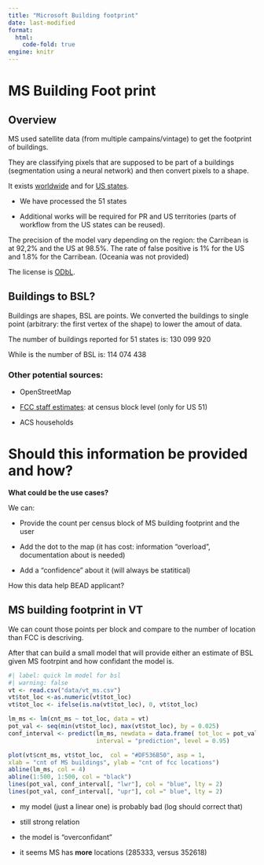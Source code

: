 ```yaml
---
title: "Microsoft Building footprint"
date: last-modified
format: 
  html:
    code-fold: true
engine: knitr
---
```


# MS Building Foot print

## Overview

MS used satellite data (from multiple campains/vintage) to get the footprint of buildings. 

They are classifying pixels that are supposed to be part of a buildings (segmentation using a neural network) and then convert pixels to a shape. 

It exists [worldwide](https://github.com/microsoft/GlobalMLBuildingFootprints) and for [US states](https://github.com/Microsoft/USBuildingFootprints?tab=readme-ov-file). 

- We have processed the 51 states 

- Additional works will be required for PR and US territories (parts of workflow from the US states can be reused).

The precision of the model vary depending on the region: the Carribean is at 92,2% and the US at 98.5%. The rate of false positive is 1% for the US and 1.8% for the Carribean. (Oceania was not provided)

The license is [ODbL](https://github.com/Microsoft/USBuildingFootprints?tab=License-1-ov-file).

## Buildings to BSL?

Buildings are shapes, BSL are points. We converted the buildings to single point (arbitrary: the first vertex of the shape) to lower the amout of data. 

The number of buildings reported for 51 states is: 130 099 920

While is the number of BSL is: 114 074 438 

### Other potential sources:

- OpenStreetMap
  
- [FCC staff estimates](https://www.fcc.gov/staff-block-estimates): at census block level (only for US 51) 

- ACS households

# Should this information be provided and how?

**What could be the use cases?**

We can: 

- Provide the count per census block of MS building footprint and the user  

- Add the dot to the map (it has cost: information "overload", documentation about is needed)

- Add a "confidence" about it (will always be statitical)

::: {.column-margin}
How this data help BEAD applicant?
:::

## MS building footprint in VT

We can count those points per block and compare to the number of location than FCC is descriving.

After that can build a small model that will provide either an estimate of BSL given MS footrpint and how confidant the model is. 

```r
#| label: quick lm model for bsl
#| warning: false
vt <- read.csv("data/vt_ms.csv")
vt$tot_loc <-as.numeric(vt$tot_loc) 
vt$tot_loc <- ifelse(is.na(vt$tot_loc), 0, vt$tot_loc)

lm_ms <- lm(cnt_ms ~ tot_loc, data = vt)
pot_val <- seq(min(vt$tot_loc), max(vt$tot_loc), by = 0.025)
conf_interval <- predict(lm_ms, newdata = data.frame( tot_loc = pot_val) ,
						 interval = "prediction", level = 0.95)

plot(vt$cnt_ms, vt$tot_loc,  col = "#DF536B50", asp = 1, 
xlab = "cnt of MS buildings", ylab = "cnt of fcc locations") 
abline(lm_ms, col = 4)
abline(1:500, 1:500, col = "black")
lines(pot_val, conf_interval[, "lwr"], col = "blue", lty = 2)
lines(pot_val, conf_interval[, "upr"], col =" blue", lty = 2)
```

- my model (just a linear one) is probably bad (log should correct that)

- still strong relation

- the model is "overconfidant" 

- it seems MS has **more** locations (285333, versus 352618) 